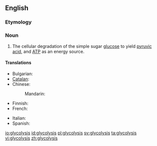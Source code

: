 ==English==
{{wikipedia}}

===Etymology===
{{confix|glyco|lysis}}

===Noun===
{{en-noun|-}}

# {{context|biology|lang=en}} The cellular degradation of the simple sugar [[glucose]] to yield [[pyruvic acid]], and [[ATP]] as an energy source.

====Translations====
{{trans-top|cellular degradation of glucose}}
* Bulgarian: {{t-|bg|глюкоза|f}}
* [[Catalan]]: {{t-|ca|glicòlisi|f}}
* Chinese:
*: Mandarin: {{t-|cmn|糖酵解|tr=tángjiàojiě|sc=Hani}}
* Finnish: {{t+|fi|glykolyysi}}
* French: {{t+|fr|glycolyse|f}}
{{trans-mid}}
* Italian: {{t+|it|glicolisi|f}}
* Spanish: {{t-|es|glicólisis|f}}
{{trans-bottom}}

[[io:glycolysis]]
[[id:glycolysis]]
[[pl:glycolysis]]
[[sv:glycolysis]]
[[ta:glycolysis]]
[[vi:glycolysis]]
[[zh:glycolysis]]
